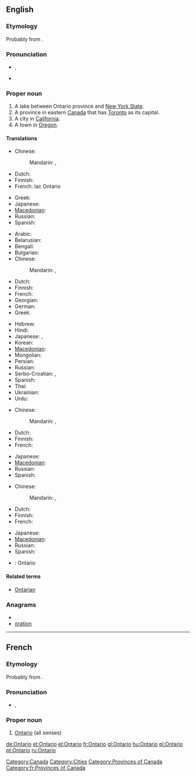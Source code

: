 ==English==
{{wikipedia}}

===Etymology===
Probably from {{etyl|wya}} {{term||ontari:io|great lake}}.

===Pronunciation===
* {{a|UK}} {{IPA|/ˌɒnˈtɑːɹ.i.əʊ/}}, {{SAMPA|/"Qn%tA:(r).i.@U/}}
* {{audio|en-ca-Ontario.ogg|Audio (CA)}}

===Proper noun===
{{en-proper noun}}

# A lake between Ontario province and [[New York State]].
# A province in eastern [[Canada]] that has [[Toronto]] as its capital.
# A city in [[California]].
# A town in [[Oregon]].

====Translations====
{{trans-top|Lake between Ontario province and New York State}}
* Chinese:
*: Mandarin: {{t|zh|安大略|tr=Āndàlüè|sc=Hani}},  {{t|zh|安大略湖|tr=Āndàlüè-hú|sc=Hani}}
* Dutch: {{t-|nl|Ontariomeer}}
* Finnish: {{t|fi|Ontariojärvi}}
* French: lac Ontario {{m}}
{{trans-mid}}
* Greek: {{t-|el|Οντάριο|n|tr=Ontário}}
* Japanese: {{t|ja|オンタリオ湖|tr=Ontario ko}}
* [[Macedonian]]: {{t|mk|Онтарио|n|tr=Ontário}}
* Russian: {{t|ru|Онтарио|n|tr=Ontário}}
* Spanish: {{t-|es|Ontario|m}}
{{trans-bottom}}

{{trans-top|Province in eastern Canada}}
* Arabic: {{t|ar|أونتاريو|m|tr='untaaryu|sc=Arab}}
* Belarusian: {{t|be|Антарыё|m|f|tr=Antáryjo|sc=Cyrl}}
* Bengali: {{t|bn|অন্টারিও|tr=anṭāri'ō|sc=Beng}}
* Bulgarian: {{t|bg|Онтарио|n|tr=Ontário|sc=Cyrl}}
* Chinese:
*: Mandarin: {{t|zh|安大略|tr=Āndàlüè|sc=Hani}},  {{t|zh|安大略省|tr=Āndàlüè-shěng|sc=Hani}}
* Dutch: {{t-|nl|Ontario}}
* Finnish: {{t-|fi|Ontario}}
* French: {{t+|fr|Ontario}}
* Georgian: {{t|ka|ონტარიო|tr=ontʼario|sc=Geor}}
* German: {{t|de|Ontario|n}}
* Greek: {{t-|el|Οντάριο|n|tr=Ontário}}
{{trans-mid}}
* Hebrew: {{t|he|אונטריו|sc=Hebr}}
* Hindi: {{t|hi|ओन्टारियो|tr=ōnṭāriyō|sc=Deva}}
* Japanese: {{t|ja|オンタリオ州|tr=Ontario-shū}},  {{t|ja|オンタリオ|tr=Ontario|sc=Jpan}}
* Korean: {{t|ko|온타리오|tr=Ontario|sc=Kore}}
* [[Macedonian]]: {{t|mk|Онтарио|n|tr=Ontário}}
* Mongolian: {{t|mn|Онтарио|tr=Ontário|sc=Cyrl}}
* Persian: {{t|fa|انتاریو|sc=fa-Arab}}
* Russian: {{t|ru|Онтарио|m|f|tr=Ontário}}
* Serbo-Croatian: {{t|sh|Онтарио}},  {{t|sh|Ontario}}
* Spanish: {{t-|es|Ontario|m}}
* Thai: {{t|th|รัฐออนแทรีโอ|sc=Thai}}
* Ukrainian: {{t|uk|Онтаріо|m|f|tr=Ontário|sc=Cyrl}}
* Urdu: {{t|ur|انٹاریو|tr=ōnṭāriyō|sc=ur-Arab}}
{{trans-bottom}}

{{trans-top|City in California}}
* Chinese:
*: Mandarin: {{t|zh|安大略|tr=Āndàlüè|sc=Hani}},  {{t|zh|安大略市|tr=Āndàlüè-shì|sc=Hani}}
* Dutch: {{t-|nl|Ontario}}
* Finnish: {{t-|fi|Ontario}}
* French: {{t+|fr|Ontario}}
{{trans-mid}}
* Japanese: {{t|ja|オンタリオ|tr=Ontario}}
* [[Macedonian]]: {{t|mk|Онтарио|n|tr=Ontário}}
* Russian: {{t|ru|Онтарио|tr=Ontário}}
* Spanish: {{t-|es|Ontario|m}}
{{trans-bottom}}

{{trans-top|Town in Oregon}}
* Chinese:
*: Mandarin: {{t|zh|安大略|tr=Āndàlüè|sc=Hani}},  {{t|zh|安大略市|tr=Āndàlüè-shì|sc=Hani}}
* Dutch: {{t-|nl|Ontario}}
* Finnish: {{t-|fi|Ontario}}
* French: {{t+|fr|Ontario}}
{{trans-mid}}
* Japanese: {{t|ja|オンタリオ|tr=Ontario}}
* [[Macedonian]]: {{t|mk|Онтарио|n|tr=Ontário}}
* Russian: {{t|ru|Онтарио|tr=Ontário}}
* Spanish: {{t-|es|Ontario|m}}
{{trans-bottom}}

{{checktrans-top}}
{{trans-mid}}
* {{ttbc|Swedish}}: Ontario
{{trans-bottom}}

====Related terms====
* [[Ontarian]]

===Anagrams===
* {{alphagram|ainoort}}
* [[oration#English|oration]]

[[Category:Canada]]
[[Category:Cities]]
[[Category:Provinces of Canada]]

----

==French==

===Etymology===
Probably from {{etyl|wya|fr}} {{term||ontari:io|great lake}}.

===Pronunciation===
* {{IPA|/ɔ̃.ta.ʁjo/|lang=fr}}, {{X-SAMPA|/O~.ta.Rjo/}}

===Proper noun===
{{infl|fr|proper noun|g=m}}

# [[#English|Ontario]] (all senses)

[[Category:fr:Provinces of Canada]]

[[de:Ontario]]
[[et:Ontario]]
[[el:Ontario]]
[[fr:Ontario]]
[[gl:Ontario]]
[[hu:Ontario]]
[[pl:Ontario]]
[[pt:Ontario]]
[[ru:Ontario]]